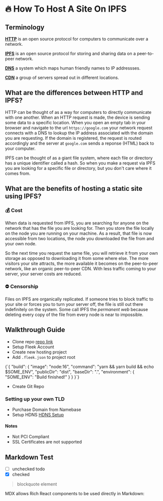 




# 🔥 How To Host A Site On IPFS

## Terminology

**[HTTP](https://developer.mozilla.org/en-US/docs/Web/HTTP)** is an open source protocol for computers to communicate over a network.

**[IPFS](https://ipfs.io/)** is an open source protocol for storing and sharing data on a peer-to-peer network.

**[DNS](https://developer.mozilla.org/en-US/docs/Glossary/DNS)** a system which maps human friendly names to IP addressses.

**[CDN](https://developer.mozilla.org/en-US/docs/Glossary/CDN)** a group of servers spread out in different locations.

## What are the differences between HTTP and IPFS?

HTTP can be thought of as a way for computers to directly communicate with one another. When an HTTP request is made, the device is sending some data to a specific location.
When you open an empty tab in your browser and navigate to the url `https://google.com` your network request connects with a DNS to lookup the IP address associated with the domain you are requesting.
If the domain is registered, the request is routed accordingly and the server at `google.com` sends a reponse (HTML) back to your computer.

IPFS can be thought of as a giant file system, where each file or directory has a unique identifier called a hash. So when you make a request via IPFS you are looking for a specific file or directory, but you don't care where it comes from.

## What are the benefits of hosting a static site using IPFS?

### 💰 Cost

When data is requested from IPFS, you are searching for anyone on the network that has the file you are looking for. 
Then you store the file locally on the node you are running on your machine.
As a result, that file is now accessible from two locations, the node you downloaded the file from and your own node.

So the next time you request the same file, you will retrieve it from your own storage as opposed to downloading it from some where else.
The more visitors your site attracts, the more available it becomes on the peer-to-peer network, like an organic peer-to-peer CDN.
With less traffic coming to your server, your server costs are reduced.

### ⛔️ Censorship

Files on IPFS are organically replicated. If someone tries to block traffic to your site or forces you to turn your server off, the file is still out there indefinitely on the system.
Some call IPFS the *permanent web* because deleting every copy of the file from every node is near to impossible.




## Walkthrough Guide

- Clone repo [repo link](https://github.com/jonathantcrawford/blog)
- Setup Fleek Account
- Create new hosting project
- Add `.fleek.json` to project root

<SyntaxHighlighter language="json" style={syntaxHighlighterTheme}>
{`{
    "build": {
        "image": "node:16",
        "command": "yarn && yarn build && echo $SOME_ENV",
        "publicDir": "dist",
        "baseDir": ".",
        "environment": {
            "SOME_ENV": "Build finished!"
        }
    }
}`}
</SyntaxHighlighter>

- Create Git Repo


### Setting up your own TLD
- Purchase Domain from Namebase
- Setup HDNS [HDNS Setup](https://www.hdns.io/#macos)

#### Notes
- Not PCI Compliant
- SSL Certificates are not supported



## Markdown Test
- [ ] unchecked todo
- [x] checked

> blockquote element


MDX allows Rich React components to be used directly in Markdown: <Counter/>

